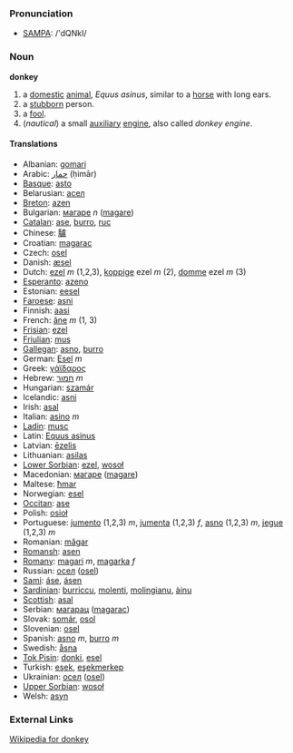 === Pronunciation ===
*[[w:SAMPA|SAMPA]]: /'dQNkI/

=== Noun ===
'''donkey'''

# a [[domestic]] [[animal]], ''Equus asinus'', similar to a [[horse]] with long ears.
# a [[stubborn]] person.
# a [[fool]].
# (''nautical'') a small [[auxiliary]] [[engine]], also called ''donkey engine''.

==== Translations ====

*Albanian: [[gomari]]
*Arabic: [[حمار]] (ḥimār)
*[[Basque]]: [[asto]]
*Belarusian: [[асел]]
*[[Breton]]: [[azen]]
*Bulgarian: [[магаре]] ''n'' ([[magare]])
*[[Catalan]]: [[ase]], [[burro]], [[ruc]]
*Chinese: [[驢]]
*Croatian: [[magarac]]
*Czech: [[osel]]
*Danish: [[æsel]]
*Dutch: [[ezel]] ''m'' (1,2,3), [[koppige]] ezel ''m'' (2), [[domme]] ezel ''m'' (3)
*[[Esperanto]]: [[azeno]]
*Estonian: [[eesel]]
*[[Faroese]]: [[asni]]
*Finnish: [[aasi]]
*French: [[âne]] ''m'' (1, 3)
*[[Frisian]]: [[ezel]]
*[[Friulian]]: [[mus]]
*[[Gallegan]]: [[asno]], [[burro]]
*German: [[Esel]] ''m''
*Greek: [[γάϊδαρος]]
*Hebrew: [[חמור]] ''m''
*Hungarian: [[szamár]]
*Icelandic: [[asni]]
*Irish: [[asal]]
*Italian: [[asino]] ''m''
*[[Ladin]]: [[musc]]
*Latin: [[Equus asinus]]
*Latvian: [[ēzelis]]
*Lithuanian: [[asilas]]
*[[Lower Sorbian]]: [[ezel]], [[wosoł]]
*Macedonian: [[магаре]] ([[magare]])
*Maltese: [[ħmar]]
*Norwegian: [[esel]]
*[[Occitan]]: [[ase]]
*Polish: [[osioł]]
*Portuguese: [[jumento]] (1,2,3) ''m'', [[jumenta]] (1,2,3) ''f'', [[asno]] (1,2,3) ''m'', [[jegue]] (1,2,3) ''m''
*Romanian: [[măgar]]
*[[Romansh]]: [[asen]]
*[[Romany]]: [[magari]] ''m'', [[magarka]] ''f''
*Russian: [[осел]] ([[osel]]) '' ''
*[[Sami]]: [[áse]], [[ásen]]
*[[Sardinian]]: [[burriccu]], [[molenti]], [[molingianu]], [[àinu]]
*[[Scottish]]: [[asal]]
*Serbian: [[магарац]] ([[magarac]])
*Slovak: [[somár]], [[osol]]
*Slovenian: [[osel]]
*Spanish: [[asno]] ''m'', [[burro]] ''m''
*Swedish: [[åsna]]
*[[Tok Pisin]]: [[donki]], [[esel]]
*Turkish: [[eşek]], [[eşekmerkep]]
*Ukrainian: [[осел]] ([[osel]])
*[[Upper Sorbian]]: [[wosoł]]
*Welsh: [[asyn]]

===External Links===
[[en:donkey|Wikipedia for donkey]]